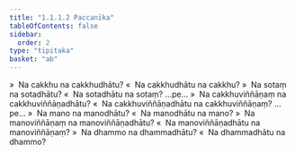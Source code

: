 ```yaml
---
title: "1.1.1.2 Paccanīka"
tableOfContents: false
sidebar:
  order: 2
type: "tipitaka"
basket: "ab"
---
```



<DynamicBreadcrumb />

<Division number="3">

<Paragraph number="15">
»  Na cakkhu na cakkhudhātu?
</Paragraph>

<Paragraph number="16">
«  Na cakkhudhātu na cakkhu?
</Paragraph>

<Paragraph number="17">
»  Na sotaṃ na sotadhātu?
</Paragraph>

<Paragraph number="18">
«  Na sotadhātu na sotaṃ? …pe…
</Paragraph>

<Paragraph number="19">
»  Na cakkhuviññāṇaṃ na cakkhuviññāṇadhātu?
</Paragraph>

<Paragraph number="20">
«  Na cakkhuviññāṇadhātu na cakkhuviññāṇaṃ? …pe…
</Paragraph>

<Paragraph number="21">
»  Na mano na manodhātu?
</Paragraph>

<Paragraph number="22">
«  Na manodhātu na mano?
</Paragraph>

<Paragraph number="23">
»  Na manoviññāṇaṃ na manoviññāṇadhātu?
</Paragraph>

<Paragraph number="24">
«  Na manoviññāṇadhātu na manoviññāṇaṃ?
</Paragraph>

<Paragraph number="25">
»  Na dhammo na dhammadhātu?
</Paragraph>

<Paragraph number="26">
«  Na dhammadhātu na dhammo?
</Paragraph>
</Division>